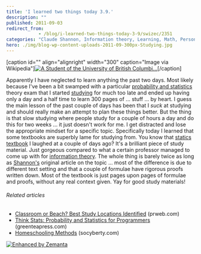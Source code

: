 ```yaml
---
title: 'I learned two things today 3.9.'
description: ""
published: 2011-09-03
redirect_from: 
            - /blog/i-learned-two-things-today-3-9/swizec/2351
categories: "Claude Shannon, Information theory, Learning, Math, Personal, Probability and statistics, Study skills"
hero: ./img/blog-wp-content-uploads-2011-09-300px-Studying.jpg
---
```

\[caption id="" align="alignright" width="300" caption="Image via Wikipedia"][![A Student of the University of British Columbi...](./img/blog-wp-content-uploads-2011-09-300px-Studying.jpg "A Student of the University of British Columbi...")](http://commons.wikipedia.org/wiki/File:Studying.jpg)\[/caption]

Apparently I have neglected to learn anything the past two days. Most likely because I've been a bit swamped with a particular [probability and statistics](http://en.wikipedia.org/wiki/Probability_and_statistics "Probability and statistics") theory exam that I started [studying](http://en.wikipedia.org/wiki/Study_skills "Study skills") for much too late and ended up having only a day and a half time to learn 300 pages of ... stuff ... by heart. I guess the main lesson of the past couple of days has been that I _suck_ at studying and should really make an attempt to plan these things better. But the thing is that slow studying where people study for a couple of hours a day and do this for two weeks ... it just doesn't work for me. I get distracted and lose the appropriate mindset for a specific topic. Specifically today I learned that some textbooks are superbly lame for studying from. You know that [statics textbook](http://swizec.com/blog/i-learned-two-things-today-30-8/swizec/2308 "I learned two things today 30.8.") I laughed at a couple of days ago? It's a brilliant piece of study material. Just gorgeous compared to what a certain professor managed to come up with for [information theory](http://en.wikipedia.org/wiki/Information_theory "Information theory"). The whole thing is barely twice as long as [Shannon's](http://en.wikipedia.org/wiki/Claude_Shannon "Claude Shannon") original article on the topic ... most of the difference is due to different text setting and that a couple of formulae have rigorous proofs written down. Most of the textbook is just pages upon pages of formulae and proofs, without any real context given. Yay for good study materials!

###### Related articles

- [Classroom or Beach? Best Study Locations Identified](http://www.prweb.com/releases/prweb2011/8/prweb8749837.htm) (prweb.com)
- [Think Stats: Probability and Statistics for Programmers](http://greenteapress.com/thinkstats/html/index.html) (greenteapress.com)
- [Homeschooling Methods](http://socyberty.com/education/homeschooling-methods-2/) (socyberty.com)

[![Enhanced by Zemanta](http://img.zemanta.com/zemified_e.png?x-id=a1397f1a-b638-43c6-ba7c-3766672c0005)](http://www.zemanta.com/ "Enhanced by Zemanta")